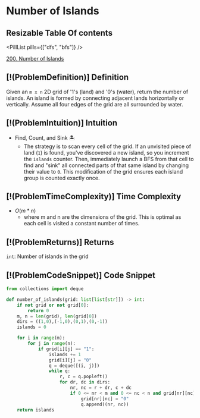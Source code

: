 # Number of Islands

## Resizable Table Of contents

<DifficultyBadge difficulty="medium" />

<PillList pills={["dfs", "bfs"]} />

[200. Number of Islands](https://leetcode.com/problems/number-of-islands)

## [!(ProblemDefinition)] Definition

Given an `m x n` 2D grid of '1's (land) and '0's (water), return the number of islands. An island is formed by connecting adjacent lands horizontally or vertically. Assume all four edges of the grid are all surrounded by water.

## [!(ProblemIntuition)] Intuition

- Find, Count, and Sink 🏝️
    - The strategy is to scan every cell of the grid. If an unvisited piece of land (`1`) is found, you've discovered a new island, so you increment the `islands` counter. Then, immediately launch a BFS from that cell to find and "sink" all connected parts of that same island by changing their value to `0`. This modification of the grid ensures each island group is counted exactly once.

## [!(ProblemTimeComplexity)] Time Complexity

- $O(m * n)$
    - where m and n are the dimensions of the grid. This is optimal as each cell is visited a constant number of times.

## [!(ProblemReturns)] Returns

`int`: Number of islands in the grid

## [!(ProblemCodeSnippet)] Code Snippet

```python meta="source=problems/200-number-of-islands/solution.py"
from collections import deque

def number_of_islands(grid: list[list[str]]) -> int:
    if not grid or not grid[0]:
        return 0
    m, n = len(grid), len(grid[0])
    dirs = ((1,0),(-1,0),(0,1),(0,-1))
    islands = 0

    for i in range(m):
        for j in range(n):
            if grid[i][j] == "1":
                islands += 1
                grid[i][j] = "0"
                q = deque([(i, j)])
                while q:
                    r, c = q.popleft()
                    for dr, dc in dirs:
                        nr, nc = r + dr, c + dc
                        if 0 <= nr < m and 0 <= nc < n and grid[nr][nc] == "1":
                            grid[nr][nc] = "0"
                            q.append((nr, nc)) 
    return islands
```

